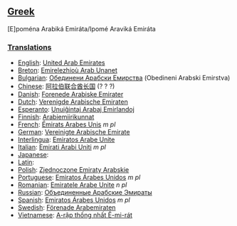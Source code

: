 ==[[Greek]]==
[E]pom&eacute;na Arabik&aacute; Emir&aacute;ta/Ipom&eacute; Aravik&aacute; Emir&aacute;ta
===[[Translations]]===
*[[English]]: [[United Arab Emirates]]
*[[Breton]]: [[Emirelezhioù Arab Unanet]]
*[[Bulgarian]]: [[Обединени Арабски Емирства]] (Obedineni Arabski Emirstva)
*[[Chinese]]: [[阿拉伯联合酋长国]] (? ? ?)
*[[Danish]]: [[Forenede Arabiske Emirater]]
*[[Dutch]]: [[Verenigde Arabische Emiraten]]
*[[Esperanto]]: [[Unuiĝintaj Arabaj Emirlandoj]]
*[[Finnish]]: [[Arabiemiirikunnat]]
*[[French]]: [[Émirats Arabes Unis]] ''m pl''
*[[German]]: [[Vereinigte Arabische Emirate]]
*[[Interlingua]]: [[Emiratos Arabe Unite]]
*[[Italian]]: [[Emirati Arabi Uniti]] ''m pl''
*[[Japanese]]:
*[[Latin]]: 
*[[Polish]]: [[Zjednoczone Emiraty Arabskie]]
*[[Portuguese]]: [[Emiratos Árabes Unidos]] ''m pl''
*[[Romanian]]: [[Emiratele Arabe Unite]] ''n pl''
*[[Russian]]: [[Объединенные Арабские Эмираты]]
*[[Spanish]]: [[Emiratos Árabes Unidos]] ''m pl''
*[[Swedish]]: [[Förenade Arabemiraten]]
*[[Vietnamese]]: [[A-rập thống nhất Ê-mi-rát]]